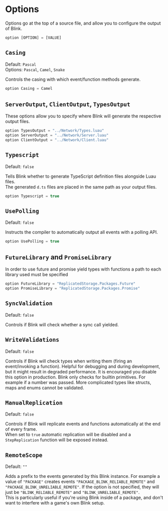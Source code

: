
# Options
Options go at the top of a source file, and allow you to configure the output of Blink.
```ts copy
option [OPTION] = [VALUE]
```

## `Casing`
Default: `Pascal`  
Options: `Pascal`, `Camel`, `Snake`  

Controls the casing with which event/function methods generate.
```ts copy
option Casing = Camel
```

## `ServerOutput`, `ClientOutput`, `TypesOutput`
These options allow you to specify where Blink will generate the respective output files.
```ts copy
option TypesOutput = "../Network/Types.luau"
option ServerOutput = "../Network/Server.luau"
option ClientOutput = "../Network/Client.luau"
```

## `Typescript`
Default: `false`  

Tells Blink whether to generate TypeScript definition files alongside Luau files.  
The generated `d.ts` files are placed in the same path as your output files.
```ts copy
option Typescript = true
```

## `UsePolling`
Default: `false`

Instructs the compiler to automatically output all events with a polling API.
```ts copy
option UsePolling = true
```

## `FutureLibrary` and `PromiseLibrary`
In order to use future and promise yield types with functions a path to each library used must be specified  
```ts copy
option FutureLibrary = "ReplicatedStorage.Packages.Future"
option PromiseLibrary = "ReplicatedStorage.Packages.Promise"
```

## `SyncValidation`
Default: `false`

Controls if Blink will check whether a sync call yielded.

## `WriteValidations`
Default: `false`

Controls if Blink will check types when writing them (firing an event/invoking a function). Helpful for debugging and during development, but it might result in degraded performance. It is encouraged you disable this option in production.
<Callout>
    Blink only checks for builtin primitives. For example if a number was passed. More complicated types like structs, maps and enums cannot be validated.
</Callout>

## `ManualReplication`
Default: `false`

Controls if Blink will replicate events and functions automatically at the end of every frame.  
When set to `true` automatic replication will be disabled and a `StepReplication` function will be exposed instead.

## `RemoteScope`
Default: `""`

Adds a prefix to the events generated by this Blink instance. For example a value of `"PACKAGE"` creates events `"PACKAGE_BLINK_RELIABLE_REMOTE"` and `"PACKAGE_BLINK_UNRELIABLE_REMOTE"`.
If the option is not specified, they will just be `"BLINK_RELIABLE_REMOTE"` and `"BLINK_UNRELIABLE_REMOTE"`.<br/>
This is particularly useful if you're using Blink inside of a package, and don't want to interfere with a game's own Blink setup.